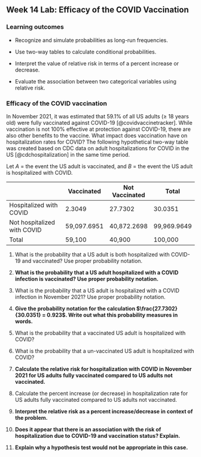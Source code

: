## Week 14 Lab: Efficacy of the COVID Vaccination

\setstretch{1}

### Learning outcomes

* Recognize and simulate probabilities as long-run frequencies.

* Use two-way tables to calculate conditional probabilities.

* Interpret the value of relative risk in terms of a percent increase or decrease.

* Evaluate the association between two categorical variables using relative risk.

### Efficacy of the COVID vaccination

In November 2021, it was estimated that 59.1\% of all US adults ($\ge$ 18 years old) were fully vaccinated against COVID-19 [@covidvaccinetracker].   While vaccination is not 100\% effective at protection against COVID-19, there are also other benefits to the vaccine.  What impact does vaccination have on hospitalization rates for COVID?  The following hypothetical two-way table was created based on CDC data on adult hospitalizations for COVID in the US [@cdchospitalization] in the same time period.  

Let $A$ = the event the US adult is vaccinated, and $B$ = the event the US adult is hospitalized with COVID. 

|                             |  Vaccinated | Not Vaccinated |     Total   |
|-----------------------------|-------------|----------------|-------------|
| Hospitalized with COVID     |    2.3049   |      27.7302   |     30.0351 |
| Not hospitalized with COVID | 59,097.6951 |   40,872.2698  | 99,969.9649 |
| Total                       |   59,100    |      40,900    |     100,000 |


1.  What is the probability that a US adult is both hospitalized with COVID-19 and vaccinated? Use proper probability notation.

\vspace{0.8in}

2.  **What is the probability that a US adult hospitalized with a COVID infection is vaccinated?  Use proper probability notation.**

\vspace{0.8in}

3.  What is the probability that a US adult is hospitalized with a COVID infection in November 2021?  Use proper probability notation.

\vspace{0.8in}

\newpage

4.  **Give the probability notation for the calculation $\frac{27.7302}{30.0351} = 0.923$.  Write out what this probability measures in words.**

\vspace{0.8in}

5.  What is the probability that a vaccinated US adult is hospitalized with COVID?

\vspace{0.5in}

6.  What is the probability that a un-vaccinated US adult is hospitalized with COVID?

\vspace{0.5in}

7.  **Calculate the relative risk for hospitalization with COVID in November 2021 for US adults fully vaccinated compared to US adults not vaccinated.**

\vspace{0.5in}

8.  Calculate the percent increase (or decrease) in hospitalization rate for US adults fully vaccinated compared to US adults not vaccinated.

\vspace{0.5in}

9. **Interpret the relative risk as a percent increase/decrease in context of the problem.**

\vspace{0.5in}

10. **Does it appear that there is an association with the risk of hospitalization due to COVID-19 and vaccination status? Explain.**

\vspace{0.5in}

11.  **Explain why a hypothesis test would not be appropriate in this case.**

\newpage